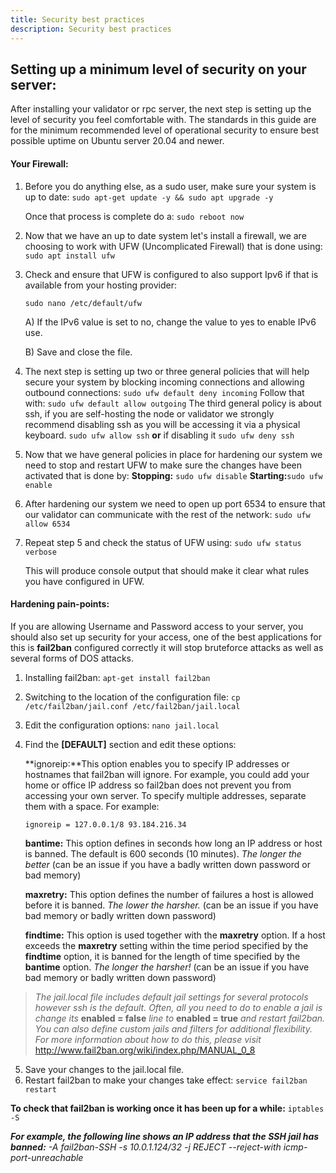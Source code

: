 ```yaml
---
title: Security best practices
description: Security best practices
---
```


## Setting up a minimum level of security on your server:

After installing your validator or rpc server, the next step is setting up the level of security you feel comfortable with. The standards in this guide are for the minimum recommended level of operational security to ensure best possible uptime on Ubuntu server 20.04 and newer.

#### Your Firewall:

1. Before you do anything else, as a sudo user, make sure your system is up to date:
   `sudo apt-get update -y && sudo apt upgrade -y`

   Once that process is complete do a:
   `sudo reboot now`

2. Now that we have an up to date system let's install a firewall, we are choosing to work with UFW (Uncomplicated Firewall) that is done using:
   `sudo apt install ufw`

3. Check and ensure that UFW is configured to also support Ipv6 if that is available from your hosting provider:

   `sudo nano /etc/default/ufw`

   A) If the IPv6 value is set to no, change the value to yes to enable IPv6 use.

   B) Save and close the file.

4. The next step is setting up two or three general policies that will help secure your system by blocking incoming connections and allowing outbound connections:
   `sudo ufw default deny incoming`
   Follow that with:
   `sudo ufw default allow outgoing`
   The third general policy is about ssh, if you are self-hosting the node or validator we strongly recommend disabling ssh as you will be accessing it via a physical keyboard.
   `sudo ufw allow ssh` **or** if disabling it `sudo ufw deny ssh`

5. Now that we have general policies in place for hardening our system we need to stop and restart UFW to make sure the changes have been activated that is done by:
   **Stopping:** `sudo ufw disable`
   **Starting:**`sudo ufw enable`

6) After hardening our system we need to open up port 6534 to ensure that our validator can communicate with the rest of the network:
   `sudo ufw allow 6534`

7. Repeat step 5 and check the status of UFW using:
   `sudo ufw status verbose`

   This will produce console output that should make it clear what rules you have configured in UFW.

#### Hardening pain-points:

If you are allowing Username and Password access to your server, you should also set up security for your access, one of the best applications for this is **fail2ban** configured correctly it will stop bruteforce attacks as well as several forms of DOS attacks.

1. Installing fail2ban:
   `apt-get install fail2ban`

2. Switching to the location of the configuration file:
   `cp /etc/fail2ban/jail.conf /etc/fail2ban/jail.local`

3. Edit the configuration options:
   `nano jail.local`

4. Find the **[DEFAULT]** section and edit these options:

   **ignoreip:**This option enables you to specify IP addresses or hostnames that fail2ban will ignore. For example, you could add your home or office IP address so fail2ban does not prevent you from accessing your own server. To specify multiple addresses, separate them with a space. For example:

   ```
   ignoreip = 127.0.0.1/8 93.184.216.34
   ```

   **bantime:** This option defines in seconds how long an IP address or host is banned. The default is 600 seconds (10 minutes). _The longer the better_ (can be an issue if you have a badly written down password or bad memory)

   **maxretry:** This option defines the number of failures a host is allowed before it is banned. _The lower the harsher._ (can be an issue if you have bad memory or badly written down password)

   **findtime:** This option is used together with the **maxretry** option. If a host exceeds the **maxretry** setting within the time period specified by the **findtime** option, it is banned for the length of time specified by the **bantime** option. _The longer the harsher!_ (can be an issue if you have bad memory or badly written down password)

> _The_ _jail.local_ _file includes default jail settings for several protocols however ssh is the default. Often, all you need to do to enable a jail is change its_ **enabled = false** _line to_ **enabled = true** _and restart fail2ban. You can also define custom jails and filters for additional flexibility. For more information about how to do this, please visit_ http://www.fail2ban.org/wiki/index.php/MANUAL_0_8

5. Save your changes to the jail.local file.
6. Restart fail2ban to make your changes take effect:
   `service fail2ban restart`

**To check that fail2ban is working once it has been up for a while:**
`iptables -S`

**_For example, the following line shows an IP address that the SSH jail has banned:_**
_-A fail2ban-SSH -s 10.0.1.124/32 -j REJECT --reject-with icmp-port-unreachable_
